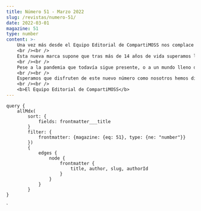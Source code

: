 ```yaml
---
title: Número 51 - Marzo 2022
slug: /revistas/numero-51/
date: 2022-03-01
magazine: 51
type: number
content: >-
    Una vez más desde el Equipo Editorial de CompartiMOSS nos complace presentaros un nuevo número de la revista, el 51, que marca sin duda un nuevo hito en la revista de referencia de habla hispana en tecnologías Microsoft. 
    <br /><br />    
    Esta nueva marca supone que tras más de 14 años de vida superamos los 50 números de la revista en la que, gracias a nuestros excelentes autores, seguimos publicando artículos de gran calidad girando en torno a las últimas novedades de tecnologías y plataformas Microsoft. 
    <br /><br />
    Pese a la pandemia que todavía sigue presente, o a un mundo lleno de complejidades e incertidumbres, nuestra ilusión por continuar generando contenido tecnológico de calidad sigue intacta y es siempre posible por las contribuciones de nuestros autores. 
    <br /><br />
    Esperamos que disfruten de este nuevo número como nosotros hemos disfrutado, desde el Equipo Editorial, al hacer su revisión y puesta a disposición de los lectores. Como siempre, encontrarán artículos variados que tocan distintas plataformas clave de Microsoft aportando siempre un toque de innovación y novedad en línea con lo que se espera de nuestra referencia.
    <br /><br />
    <b>El Equipo Editorial de CompartiMOSS</b>
---
```



<NumberHeader frontmatter={props.pageContext.frontmatter} />

<ViewArticles articles={props.data.allMdx} title="Índice" />

<ViewPartners />

    query {
        allMdx(    
            sort: {
                fields: frontmatter___title
            }
            filter: {
                frontmatter: {magazine: {eq: 51}, type: {ne: "number"}}
            }) 
            {
                edges {
                    node {
                        frontmatter {
                            title, author, slug, authorId
                        }      
                    }
                }
            }
    }
`
